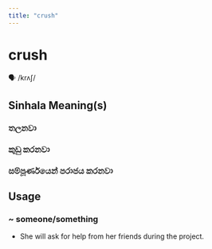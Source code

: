 ```yaml
---
title: "crush"
---
```


# crush

🗣️ /krʌʃ/

## Sinhala Meaning(s)

### තලනවා
### කුඩු කරනවා
### සම්පූර්ණයෙන් පරාජය කරනවා

## Usage

### ~ someone/something

- She will ask for help from her friends during the project.

